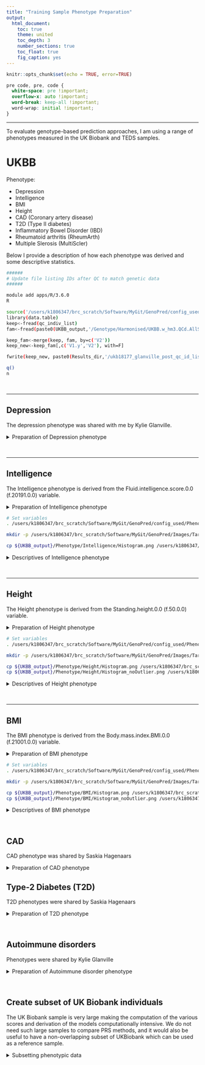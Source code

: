 ---
title: "Training Sample Phenotype Preparation"
output: 
  html_document:
    toc: true
    theme: united
    toc_depth: 3
    number_sections: true
    toc_float: true
    fig_caption: yes
---

```{r setup, include=FALSE}
knitr::opts_chunk$set(echo = TRUE, error=TRUE)
```

<style>
p.caption {
  font-size: 1.5em;
}
</style>

```{css, echo=F}
pre code, pre, code {
  white-space: pre !important;
  overflow-x: auto !important;
  word-break: keep-all !important;
  word-wrap: initial !important;
}
```

***

To evaluate genotype-based prediction approaches, I am using a range of phenotypes measured in the UK Biobank and TEDS samples.

# UKBB

Phenotype:

* Depression
* Intelligence
* BMI
* Height
* CAD (Coronary artery disease)
* T2D (Type II diabetes)
* Inflammatory Bowel Disorder (IBD)
* Rheumatoid arthritis (RheumArth)
* Multiple Slerosis (MultiScler)

Below I provide a description of how each phenotype was derived and some descriptive statistics.

```{bash, echo=F, eval=F}
######
# Update file listing IDs after QC to match genetic data
######

module add apps/R/3.6.0
R

source('/users/k1806347/brc_scratch/Software/MyGit/GenoPred/config_used/Phenotype_prep.config')
library(data.table)
keep<-fread(qc_indiv_list)
fam<-fread(paste0(UKBB_output,'/Genotype/Harmonised/UKBB.w_hm3.QCd.AllSNP.chr22.fam'))

keep_fam<-merge(keep, fam, by=c('V2'))
keep_new<-keep_fam[,c('V1.y','V2'), with=F]

fwrite(keep_new, paste0(Results_dir,'/ukb18177_glanville_post_qc_id_list.UpdateIDs.fam'), sep=' ', na='NA', col.names=F)

q()
n
```

<br/>

***

## Depression
The depression phenotype was shared with me by Kylie Glanville.

<details><summary>Preparation of Depression phenotype</summary>
```{bash, echo=T, eval=F}
######
# Modify depression phenotype file so IDs match genotypic data
######

module add apps/R/3.6.0
R

source('/users/k1806347/brc_scratch/Software/MyGit/GenoPred/config_used/Phenotype_prep.config')
library(data.table)
pheno<-fread(paste0(UKBB_output, '/Phenotype/Depression/ever_depressed_pheno_final.txt'))
fam<-fread(paste0(UKBB_output,'/UKBB/Genotype/Harmonised/UKBB.w_hm3.QCd.AllSNP.chr22.fam')
names(fam)[1:2]<-c('FID','IID')

pheno_fam<-merge(pheno, fam, by=c('IID'))
pheno_new<-pheno_fam[,c('FID.y','IID','Depressed.Ever.Clean'), with=F]
names(pheno_new)[1]<-'FID'

fwrite(pheno_new, paste0(UKBB_output,'/Phenotype/Depression/ever_depressed_pheno_final.UpdateIDs.txt'), sep=' ', na='NA')

q()
n
```
</details>

<br/>

***

## Intelligence
The Intelligence phenotype is derived from the Fluid.intelligence.score.0.0 (f.20191.0.0) variable.

<details><summary>Preparation of Intelligence phenotype</summary>
```{bash, echo=T, eval=F}
#####
# Extract intelligence variable, update IDs and calculate descriptives
#####
module add apps/R/3.6.0
R

source('/users/k1806347/brc_scratch/Software/MyGit/GenoPred/config_used/Phenotype_prep.config')

# Read in the field finder to find he code for the phenotype of interest.
field_finder<-read.table(paste0(ukbb_pheno_file,'/ukb18177_glanville_field_finder.txt'), stringsAsFactors=F)
field_finder[grepl('Fluid.intelligence', field_finder$V3),]
# The Fluid intelligence variable has a code of f.20191.0.0 and is called Fluid.intelligence.score.0.0

# Identify which column in the phenotype file contains the relevant code
library(data.table)
pheno_header<-names(data.frame(fread(cmd=paste0('head -n 1 ',ukbb_pheno_file,'/ukb18177_glanville_phenotypes.txt'))))
rel_cols<-c(1,which(grepl('f.20191.0.0',pheno_header)))

# Read in the IID and fluid intelligence columns
pheno<-data.frame(fread(cmd=paste0('cut -f ',paste(rel_cols,collapse=','),' ',ukbb_pheno_file,'/ukb18177_glanville_phenotypes.txt')))
names(pheno)<-c('IID','Fluid.intelligence.score')

# Remove individuals with missing phenotype data
pheno<-pheno[complete.cases(pheno),]

# Calculate descriptive statistics for the phenotype
library(e1071)
descriptives<-data.frame(Phenotype='Fluid.intelligence.score',
                        Code='f.20127.0.0',
                        Mean=mean(pheno$Fluid.intelligence.score),
                        SD=sd(pheno$Fluid.intelligence.score),
                        Min=min(pheno$Fluid.intelligence.score),
                        Max=max(pheno$Fluid.intelligence.score),
                        Skewness=skewness(pheno$Fluid.intelligence.score),
                        N=dim(pheno)[1])

system(paste0('mkdir ',UKBB_output,'/Phenotype/Intelligence'))
write.table(descriptives,paste0(UKBB_output,'/Phenotype/Intelligence/Descriptives.txt'), row.names=F, quote=F)

# Plot the distribution
png(paste0(UKBB_output,'/Phenotype/Intelligence/Histogram.png'))
hist(pheno$Fluid.intelligence.score)
dev.off()

# Write out the phenotype in PLINK format.
pheno_plink<-data.frame(FID=pheno$IID,
                        IID=pheno$IID,
                        Fluid.intelligence.score=pheno$Fluid.intelligence.score)
                        
fwrite(pheno_plink, paste0(UKBB_output,'/Phenotype/Intelligence/UKBB_Fluid.intelligence.score.pheno'), sep='\t')

q()
n
```
</details>

```{bash, echo=F, eval=T}
# Set variables
. /users/k1806347/brc_scratch/Software/MyGit/GenoPred/config_used/Phenotype_prep.config

mkdir -p /users/k1806347/brc_scratch/Software/MyGit/GenoPred/Images/Target_sample_phenotype_prep/Intelligence

cp ${UKBB_output}/Phenotype/Intelligence/Histogram.png /users/k1806347/brc_scratch/Software/MyGit/GenoPred/Images/Target_sample_phenotype_prep/Intelligence/
```

<details><summary>Descriptives of Intelligence phenotype</summary>

<center>

![Figure 1: Distribution of Intelligence in UK Biobank](/users/k1806347/brc_scratch/Software/MyGit/GenoPred/Images/Target_sample_phenotype_prep/Intelligence/Histogram.png)

\center

<br/>

***

```{r, echo=F, eval=T, results='asis'}
source('/users/k1806347/brc_scratch/Software/MyGit/GenoPred/config_used/Phenotype_prep.config')
desc<-read.table(paste0(UKBB_output,'/Phenotype/Intelligence/Descriptives.txt'), header=T)
desc$Mean<-round(desc$Mean,3)
desc$SD<-round(desc$SD,3)
desc$Min<-round(desc$Min,3)
desc$Max<-round(desc$Max,3)
desc$Skewness<-round(desc$Skewness,3)
desc$N<-round(desc$N,3)

library(knitr)
kable(desc, row.names = FALSE, caption='Table 1: Descriptives of Intelligence in UK Biobank')
```

</details>

<br/>

***

## Height
The Height phenotype is derived from the Standing.height.0.0 (f.50.0.0) variable.

<details><summary>Preparation of Height phenotype</summary>
```{bash, echo=T, eval=F}
#####
# Extract Height variable, update IDs and calculate descriptives
#####
module add apps/R/3.6.0
R

source('/users/k1806347/brc_scratch/Software/MyGit/GenoPred/config_used/Phenotype_prep.config')

# Read in the field finder to find he code for the phenotype of interest.
field_finder<-read.table(paste0(ukbb_pheno_file,'/ukb18177_glanville_field_finder.txt'), stringsAsFactors=F)
field_finder[grepl('height', field_finder$V3),]
# The best height variable has a code of f.50.0.0 and is called Standing.height.0.0

# Identify which column in the phenotype file contains the relevant code
library(data.table)
pheno_header<-names(data.frame(fread(cmd=paste0('head -n 1 ',ukbb_pheno_file,'/ukb18177_glanville_phenotypes.txt'))))
rel_cols<-c(1,which(grepl('f.50.0.0',pheno_header)))

# Read in the IID and fluid intelligence columns
pheno<-data.frame(fread(cmd=paste0('cut -f ',paste(rel_cols,collapse=','),' ',ukbb_pheno_file,'/ukb18177_glanville_phenotypes.txt')))
names(pheno)<-c('IID','Height')

# Remove individuals with missing phenotype data
pheno<-pheno[complete.cases(pheno),]

# Calculate descriptive statistics for the phenotype
library(e1071)
descriptives<-data.frame(Phenotype='Standing.height.0.0',
                        Code='f.50.0.0',
                        Mean=mean(pheno$Height),
                        SD=sd(pheno$Height),
                        Min=min(pheno$Height),
                        Max=max(pheno$Height),
                        Skewness=skewness(pheno$Height),
                        N=dim(pheno)[1])

system(paste0('mkdir ',UKBB_output,'/Phenotype/Height'))
write.table(descriptives,paste0(UKBB_output,'/Phenotype/Height/Descriptives.txt'), row.names=F, quote=F)

# Plot the distribution
png(paste0(UKBB_output,'/Phenotype/Height/Histogram.png'))
hist(pheno$Height)
dev.off()

# Remove outliers
pheno_no_outlier<-pheno[(pheno$Height < mean(pheno$Height)+(3*sd(pheno$Height))) & (pheno$Height > mean(pheno$Height)-(3*sd(pheno$Height))),]

# Plot the distribution
png(paste0(UKBB_output,'/Phenotype/Height/Histogram_noOutlier.png'))
hist(pheno_no_outlier$Height)
dev.off()

# Write out the phenotype in PLINK format.
pheno_plink<-data.frame(FID=pheno_no_outlier$IID,
                        IID=pheno_no_outlier$IID,
                        Height=pheno_no_outlier$Height)
                        
fwrite(pheno_plink, paste0(UKBB_output,'/Phenotype/Height/UKBB_Height.pheno'), sep='\t')

q()
n
```
</details>

```{bash, echo=F, eval=T}
# Set variables
. /users/k1806347/brc_scratch/Software/MyGit/GenoPred/config_used/Phenotype_prep.config

mkdir -p /users/k1806347/brc_scratch/Software/MyGit/GenoPred/Images/Target_sample_phenotype_prep/Height

cp ${UKBB_output}/Phenotype/Height/Histogram.png /users/k1806347/brc_scratch/Software/MyGit/GenoPred/Images/Target_sample_phenotype_prep/Height/
cp ${UKBB_output}/Phenotype/Height/Histogram_noOutlier.png /users/k1806347/brc_scratch/Software/MyGit/GenoPred/Images/Target_sample_phenotype_prep/Height/
```

<details><summary>Descriptives of Height phenotype</summary>

<center>

![Figure 2: Distribution of Height in UK Biobank](/users/k1806347/brc_scratch/Software/MyGit/GenoPred/Images/Target_sample_phenotype_prep/Height/Histogram.png)

![Figure 3: Distribution of Height in UK Biobank after removal of outliers](/users/k1806347/brc_scratch/Software/MyGit/GenoPred/Images/Target_sample_phenotype_prep/Height/Histogram_noOutlier.png)

\center

<br/>

***

```{r, echo=F, eval=T, results='asis'}
source('/users/k1806347/brc_scratch/Software/MyGit/GenoPred/config_used/Phenotype_prep.config')
desc<-read.table(paste0(UKBB_output,'/Phenotype/Height/Descriptives.txt'), header=T)
desc$Mean<-round(desc$Mean,3)
desc$SD<-round(desc$SD,3)
desc$Min<-round(desc$Min,3)
desc$Max<-round(desc$Max,3)
desc$Skewness<-round(desc$Skewness,3)
desc$N<-round(desc$N,3)

library(knitr)
kable(desc, row.names = FALSE, caption='Table 1: Descriptives of Height in UK Biobank')
```

</details>

<br/>

***

## BMI
The BMI phenotype is derived from the Body.mass.index.BMI.0.0 (f.21001.0.0) variable.

<details><summary>Preparation of BMI phenotype</summary>
```{bash, echo=T, eval=F}
#####
# Extract BMI variable, update IDs and calculate descriptives
#####

module add apps/R/3.6.0
R

source('/users/k1806347/brc_scratch/Software/MyGit/GenoPred/config_used/Phenotype_prep.config')

# Read in the field finder to find he code for the phenotype of interest.
field_finder<-read.table(paste0(ukbb_pheno_file,'/ukb18177_glanville_field_finder.txt'), stringsAsFactors=F)
field_finder[grepl('bmi', field_finder$V3),]
# The best height variable has a code of f.21001.0.0 and is called Body.mass.index.BMI.0.0

# Identify which column in the phenotype file contains the relevant code
library(data.table)
pheno_header<-names(data.frame(fread(cmd=paste0('head -n 1 ',ukbb_pheno_file,'/ukb18177_glanville_phenotypes.txt'))))
rel_cols<-c(1,which(grepl('f.21001.0.0',pheno_header)))

# Read in the IID and fluid intelligence columns
pheno<-data.frame(fread(cmd=paste0('cut -f ',paste(rel_cols,collapse=','),' ',ukbb_pheno_file,'/ukb18177_glanville_phenotypes.txt')))
names(pheno)<-c('IID','BMI')

# Remove individuals with missing phenotype data
pheno<-pheno[complete.cases(pheno),]

# Calculate descriptive statistics for the phenotype
library(e1071)
descriptives<-data.frame(Phenotype='Body.mass.index.BMI.0.0',
                        Code='f.50.0.0',
                        Mean=mean(pheno$BMI),
                        SD=sd(pheno$BMI),
                        Min=min(pheno$BMI),
                        Max=max(pheno$BMI),
                        Skewness=skewness(pheno$BMI),
                        N=dim(pheno)[1])

system(paste0('mkdir ',UKBB_output,'/Phenotype/BMI'))
write.table(descriptives,paste0(UKBB_output,'/Phenotype/BMI/Descriptives.txt'), row.names=F, quote=F)

# Plot the distribution
png(paste0(UKBB_output,'/Phenotype/BMI/Histogram.png'))
hist(pheno$BMI)
dev.off()

# Remove outliers
pheno_no_outlier<-pheno[(pheno$BMI < mean(pheno$BMI)+(3*sd(pheno$BMI))) & (pheno$BMI > mean(pheno$BMI)-(3*sd(pheno$BMI))),]

# Plot the distribution
png(paste0(UKBB_output,'/Phenotype/BMI/Histogram_noOutlier.png'))
hist(pheno_no_outlier$BMI)
dev.off()

# Write out the phenotype in PLINK format.
pheno_plink<-data.frame(FID=pheno_no_outlier$IID,
                        IID=pheno_no_outlier$IID,
                        BMI=pheno_no_outlier$BMI)
                        
fwrite(pheno_plink, paste0(UKBB_output,'/Phenotype/BMI/UKBB_BMI.pheno'), sep='\t')

q()
n
```

</details>

```{bash, echo=F, eval=T}
# Set variables
. /users/k1806347/brc_scratch/Software/MyGit/GenoPred/config_used/Phenotype_prep.config

mkdir -p /users/k1806347/brc_scratch/Software/MyGit/GenoPred/Images/Target_sample_phenotype_prep/BMI

cp ${UKBB_output}/Phenotype/BMI/Histogram.png /users/k1806347/brc_scratch/Software/MyGit/GenoPred/Images/Target_sample_phenotype_prep/BMI/
cp ${UKBB_output}/Phenotype/BMI/Histogram_noOutlier.png /users/k1806347/brc_scratch/Software/MyGit/GenoPred/Images/Target_sample_phenotype_prep/BMI/
```

<details><summary>Descriptives of BMI phenotype</summary>

<center>

![Figure 4: Distribution of BMI in UK Biobank](/users/k1806347/brc_scratch/Software/MyGit/GenoPred/Images/Target_sample_phenotype_prep/BMI/Histogram.png)

![Figure 5: Distribution of BMI in UK Biobank after removal of outliers](/users/k1806347/brc_scratch/Software/MyGit/GenoPred/Images/Target_sample_phenotype_prep/BMI/Histogram_noOutlier.png)

\center

<br/>

***

```{r, echo=F, eval=T, results='asis'}
source('/users/k1806347/brc_scratch/Software/MyGit/GenoPred/config_used/Phenotype_prep.config')
desc<-read.table(paste0(UKBB_output,'/Phenotype/BMI/Descriptives.txt'), header=T)
desc$Mean<-round(desc$Mean,3)
desc$SD<-round(desc$SD,3)
desc$Min<-round(desc$Min,3)
desc$Max<-round(desc$Max,3)
desc$Skewness<-round(desc$Skewness,3)
desc$N<-round(desc$N,3)

library(knitr)
kable(desc, row.names = FALSE, caption='Table 1: Descriptives of BMI in UK Biobank')
```

</details>

<br/>

## CAD
CAD phenotype was shared by Saskia Hagenaars

<details><summary>Preparation of CAD phenotype</summary>
```{bash, echo=T, eval=F}
#####
# Modify CAD phenotype file so IDs match genotypic data
#####

module add apps/R/3.6.0
R

source('/users/k1806347/brc_scratch/Software/MyGit/GenoPred/config_used/Phenotype_prep.config')
library(data.table)
pheno<-fread(paste0(UKBB_output, '/Phenotype/CAD/cad_only_111119.txt'))
names(pheno)[1]<-'IID'
fam<-fread(paste0(UKBB_output,'/Genotype/Harmonised/UKBB.w_hm3.QCd.AllSNP.chr22.fam'))
names(fam)[1:2]<-c('FID','IID')

pheno_fam<-merge(pheno, fam, by=c('IID'))
pheno_new<-pheno_fam[,c('FID','IID','CAD_all'), with=F]

fwrite(pheno_new, paste0(UKBB_output,'/Phenotype/CAD/cad_only_111119.UpdateIDs.txt'), sep=' ', na='NA')

q()
n
```
</details>

## Type-2 Diabetes (T2D)
T2D phenotypes were shared by Saskia Hagenaars

<details><summary>Preparation of T2D phenotype</summary>
```{bash, echo=T, eval=F}
#####
# Modify T2D phenotype file so IDs match genotypic data
#####

module add apps/R/3.6.0
R
source('/users/k1806347/brc_scratch/Software/MyGit/GenoPred/config_used/Phenotype_prep.config')
library(data.table)
pheno<-fread(paste0(UKBB_output, '/Phenotype/T2D/t2d_only_111119.txt'))
names(pheno)[1]<-'IID'
fam<-fread(paste0(UKBB_output,'/Genotype/Harmonised/UKBB.w_hm3.QCd.AllSNP.chr22.fam'))
names(fam)[1:2]<-c('FID','IID')

pheno_fam<-merge(pheno, fam, by=c('IID'))
pheno_new<-pheno_fam[,c('FID','IID','t2d_all'), with=F]

fwrite(pheno_new, paste0(UKBB_output,'/Phenotype/T2D/t2d_only_111119.UpdateIDs.txt'), sep=' ', na='NA')

q()
n
```
</details>

<br/>

## Autoimmune disorders
Phenotypes were shared by Kylie Glanville

<details><summary>Preparation of Autoimmune disorder phenotype</summary>
```{bash, echo=T, eval=F}
#####
# Modify Autoimmune Disorder phenotype file so IDs match genotypic data
#####

module add apps/R/3.6.0
R
source('/users/k1806347/brc_scratch/Software/MyGit/GenoPred/config_used/Phenotype_prep.config')
library(data.table)
pheno<-fread(paste0(UKBB_output, '/Phenotype/AutoImmune/new_autoimmune_all'))
pheno$FID<-NULL
fam<-fread(paste0(UKBB_output,'/Genotype/Harmonised/UKBB.w_hm3.QCd.AllSNP.chr22.fam'))
names(fam)[1:2]<-c('FID','IID')

pheno_fam<-merge(pheno, fam, by=c('IID'))

# Extract probable phnotypes only
pheno_new<-pheno_fam[,c('FID','IID',names(pheno_fam)[grepl('_prob', names(pheno_fam))]), with=F]

# Identify individuals that don't have any autoimmune disorders
pheno_new_control<-pheno_new[which(rowSums(pheno_new[,-1:-2]) == 0),]

# Create a pheno file for Crohns MultiScler RheuArth
pheno_name<-c('IBD','MultiScler','RheuArth')
pheno_col<-c('ibd_prob',"ms_prob","arthritis_prob")
for(i in 1:3){
  pheno_new_i_case<-pheno_new[pheno_new[[pheno_col[i]]] == 1,]
  pheno_clean_i<-rbind(pheno_new_i_case, pheno_new_control)
  pheno_clean_i<-pheno_clean_i[,c('FID','IID',pheno_col[i]), with=F]
  system(paste0('mkdir ',UKBB_output,'/Phenotype/',pheno_name[i]))
  fwrite(pheno_clean_i, paste0(UKBB_output,'/Phenotype/',pheno_name[i],'/UKBB.',pheno_name[i],'.txt'), sep=' ', na='NA', quote=F)

}

q()
n
```
</details>

<br/>

## Create subset of UK Biobank individuals
The UK Biobank sample is very large making the computation of the various scores and derivation of the models computationally intensive. We do not need such large samples to compare PRS methods, and it would also be useful to have a non-overlapping subset of UKBiobank which can be used as a reference sample.

<details><summary>Subsetting phenotypic data</summary>
```{bash, echo=T, eval=F}
#####
# Idenitfy subset of UK biobank with phenotypic data and European ancestry
#####

module add apps/R/3.6.0
R
source('/users/k1806347/brc_scratch/Software/MyGit/GenoPred/config_used/Phenotype_prep.config')
library(data.table)

pheno<-c('Depression','Intelligence','BMI','Height','T2D','CAD','IBD','MultiScler','RheuArth')
pheno_file<-c('ever_depressed_pheno_final.UpdateIDs.txt','UKBB_Fluid.intelligence.score.UpdateIDs.pheno','UKBB_BMI.score.UpdateIDs.pheno','UKBB_Height.score.UpdateIDs.pheno','t2d_only_111119.UpdateIDs.txt','cad_only_111119.UpdateIDs.txt','UKBB.IBD.txt','UKBB.MultiScler.txt','UKBB.RheuArth.txt')

pheno_list<-list()
for(i in 1:length(pheno)){
  pheno_list[[pheno[i]]]<-fread(paste0(UKBB_output,'/Phenotype/',pheno[i],'/',pheno_file[i]))
}

pheno_all<-Reduce(function(...) merge(..., all=T, by=c('FID','IID')), pheno_list)

# We want to retain all individuals that are cases, and those that have complete data.
pheno_all_2<-pheno_all[complete.cases(pheno_all) | pheno_all$Depressed.Ever.Clean == 1 | pheno_all$t2d_all == 1 | pheno_all$CAD_all == 1 | pheno_all$ibd_prob == 1 | pheno_all$ms_prob == 1 | pheno_all$arthritis_prob == 1,]

# Extract individuals with EUR ancestry
EUR<-fread(paste0(UKBB_output,'/Projected_PCs/AllAncestry/UKBB.w_hm3.AllAncestry.EUR.keep'))
pheno_all_2_EUR<-pheno_all_2[(pheno_all_2$IID %in% EUR$V2),]

# There are still >100k individuals. Write out files for each phenotype, retaining individuals with complete data, with a maximum of 50000 individuals for quantitative outcomes.
system(paste0('mkdir ',UKBB_output,'/Phenotype/PRS_comp_subset'))
pheno_N<-NULL
for(i in 1:length(pheno)){
  pheno_all_2_EUR_i<-pheno_all_2_EUR[,c('FID','IID',names(pheno_all_2_EUR)[2+i]),with=F]
  pheno_all_2_EUR_i<-pheno_all_2_EUR_i[complete.cases(pheno_all_2_EUR_i),]
  if(sum(pheno_all_2_EUR_i[[3]] == 0 | pheno_all_2_EUR_i[[3]] == 1) == length(pheno_all_2_EUR_i[[3]])){
    pheno_all_2_EUR_i_case<-pheno_all_2_EUR_i[pheno_all_2_EUR_i[[3]] == 1,]
    pheno_all_2_EUR_i_case<-pheno_all_2_EUR_i_case[1:25000,]
    pheno_all_2_EUR_i_case<-pheno_all_2_EUR_i_case[complete.cases(pheno_all_2_EUR_i_case),]
    pheno_all_2_EUR_i_con<-pheno_all_2_EUR_i[pheno_all_2_EUR_i[[3]] == 0,]
    pheno_all_2_EUR_i_con<-pheno_all_2_EUR_i_con[1:(50000 - dim(pheno_all_2_EUR_i_case)[1]),]
    pheno_all_2_EUR_i<-rbind(pheno_all_2_EUR_i_case, pheno_all_2_EUR_i_con)
    
    pheno_N<-rbind(pheno_N,data.frame(Pheno=pheno[i], 
                                      N=length(pheno_all_2_EUR_i[[3]]),
                                      N_case=sum(pheno_all_2_EUR_i[[3]] == 1),
                                      N_con=sum(pheno_all_2_EUR_i[[3]] == 0)))
  } else {
    pheno_all_2_EUR_i<-pheno_all_2_EUR_i[1:50000,]
    pheno_N<-rbind(pheno_N,data.frame(Pheno=pheno[i], 
                                      N=length(pheno_all_2_EUR_i[[3]]),
                                      N_case=NA,
                                      N_con=NA))
  }
  write.table(pheno_all_2_EUR_i, paste0(UKBB_output,'/Phenotype/PRS_comp_subset/UKBB.',pheno[i],'.txt'), col.names=T, row.names=F, quote=F)
}

write.csv(pheno_N, paste0(UKBB_output,'/Phenotype/PRS_comp_subset/Pheno_N.csv'), row.names=F, quote=F)
  
```

## Estimate SNP-h2 of UK Biobank phenotypes
We will estimate the SNP-heritability of each phenotype based on the 50k subsets we have just created. We will retain only indiviudals that pass Kylie's QC, as we have done in the prediction modelling stage. Given the sample size of each phenotype, LD-score regression seems the most suitable strategy for estimating heritability. GREML in GCTA will be computationally intensive.

<details><summary>Estimating SNP-heritability</summary>
```{bash, echo=T, eval=F}
. /users/k1806347/brc_scratch/Software/MyGit/GenoPred/config_used/Phenotype_prep.config
####
# Perform GWAS for each phenotype
####

pheno=$(echo Depression Intelligence BMI Height T2D CAD IBD MultiScler RheuArth)
binary=$(echo T F F F T T T T T)

for i in $(seq 1 9); do
  pheno_i=$(echo ${pheno} | cut -f ${i} -d ' ')
  binary_i=$(echo ${binary} | cut -f ${i} -d ' ')
  
  mkdir ${UKBB_output}/Phenotype/${pheno_i}/GWAS
  
  if [[ ${binary_i} == "T" ]]
  then
    for chr in $(seq 1 22);do
      sbatch -p brc,shared ${plink1_9} \
        --bfile ${UKBB_output}/Genotype/Harmonised/UKBB.w_hm3.QCd.AllSNP.chr${chr} \
        --keep /users/k1806347/brc_scratch/Analyses/UKBB_outcomes_for_prediction/ukb18177_glanville_post_qc_id_list.UpdateIDs.fam \
        --pheno ${UKBB_output}/Phenotype/PRS_comp_subset/UKBB.${pheno_i}.txt \
        --1 \
        --assoc \
        --allow-no-sex \
        --out ${UKBB_output}/Phenotype/${pheno_i}/GWAS/UKBB.w_hm3.QCd.AllSNP.Subset.${pheno_i}.chr${chr}
        
      sbatch -p brc,shared ${plink1_9} \
        --bfile ${UKBB_output}/Genotype/Harmonised/UKBB.w_hm3.QCd.AllSNP.chr${chr} \
        --keep ${UKBB_output}/Phenotype/PRS_comp_subset/UKBB.${pheno_i}.txt \
        --freq \
        --allow-no-sex \
        --out ${UKBB_output}/Phenotype/${pheno_i}/GWAS/UKBB.w_hm3.QCd.AllSNP.Subset.${pheno_i}.chr${chr}

    done
  else
      for chr in $(seq 1 22);do
      sbatch -p brc,shared ${plink1_9} \
        --bfile ${UKBB_output}/Genotype/Harmonised/UKBB.w_hm3.QCd.AllSNP.chr${chr} \
        --keep /users/k1806347/brc_scratch/Analyses/UKBB_outcomes_for_prediction/ukb18177_glanville_post_qc_id_list.UpdateIDs.fam \
        --pheno ${UKBB_output}/Phenotype/PRS_comp_subset/UKBB.${pheno_i}.txt \
        --assoc \
        --allow-no-sex \
        --out ${UKBB_output}/Phenotype/${pheno_i}/GWAS/UKBB.w_hm3.QCd.AllSNP.Subset.${pheno_i}.chr${chr}
    done
  fi
    
done

####
# Format for munge_sumstats.py
####

module add apps/R/3.6.0
R

source('/users/k1806347/brc_scratch/Software/MyGit/GenoPred/config_used/Phenotype_prep.config')

library(data.table)

# Read in bim file
bim<-NULL
for(chr in 1:22){
  bim_chr<-fread(paste0(UKBB_output,'/Genotype/Harmonised/UKBB.w_hm3.QCd.AllSNP.chr',chr,'.bim'))
  bim<-rbind(bim,bim_chr)
}

pheno<-c('Depression','Intelligence','BMI','Height','T2D','CAD','IBD','MultiScler','RheuArth')
binary<-c(T,F,F,F,T,T,T,T,T)

for(i in 1:9){
gwas_i<-NULL
  for(chr in 1:22){
    if(binary[i] == T){
        gwas_i_chr<-fread(paste0(UKBB_output,'/Phenotype/',pheno[i],'/GWAS/UKBB.w_hm3.QCd.AllSNP.Subset.',pheno[i],'.chr',chr,'.assoc'))
        frq_i_chr<-fread(paste0(UKBB_output,'/Phenotype/',pheno[i],'/GWAS/UKBB.w_hm3.QCd.AllSNP.Subset.',pheno[i],'.chr',chr,'.frq'))
        frq_i_chr$NCHROBS<-frq_i_chr$NCHROBS/2
        gwas_i_chr<-merge(gwas_i_chr,frq_i_chr[,c('SNP','NCHROBS')],by='SNP')
        gwas_i_chr<-gwas_i_chr[,c('SNP','A1','A2','OR','P','NCHROBS')]
        names(gwas_i_chr)<-c('SNP','A1','A2','OR','P','N')
        gwas_i_chr<-gwas_i_chr[complete.cases(gwas_i_chr),]
    } else {
        gwas_i_chr<-fread(paste0(UKBB_output,'/Phenotype/',pheno[i],'/GWAS/UKBB.w_hm3.QCd.AllSNP.Subset.',pheno[i],'.chr',chr,'.qassoc'))
        gwas_i_chr<-merge(gwas_i_chr, bim, by.x='SNP', by.y='V2')
        gwas_i_chr<-gwas_i_chr[,c('SNP','V5','V6','BETA','P','NMISS')]
        names(gwas_i_chr)<-c('SNP','A1','A2','BETA','P','N')
        gwas_i_chr<-gwas_i_chr[complete.cases(gwas_i_chr),]
    }
    gwas_i<-rbind(gwas_i, gwas_i_chr)
  }
  
  write.table(gwas_i, paste0(UKBB_output,'/Phenotype/',pheno[i],'/GWAS/UKBB.w_hm3.QCd.AllSNP.Subset.',pheno[i],'.GW.assoc_clean'), col.names=T, row.names=F, quote=F)
}

q()
n

####
# Munge sumstats
####

. /users/k1806347/brc_scratch/Software/MyGit/GenoPred/config_used/Phenotype_prep.config

pheno=$(echo Depression Intelligence BMI Height T2D CAD IBD MultiScler RheuArth)
binary=$(echo T F F F T T T T T)

for i in $(seq 1 9); do
  pheno_i=$(echo ${pheno} | cut -f ${i} -d ' ')
  binary_i=$(echo ${binary} | cut -f ${i} -d ' ')
  
  sbatch -p brc,shared ~/brc_scratch/Software/munge_sumstats.sh \
   --sumstats ${UKBB_output}/Phenotype/${pheno_i}/GWAS/UKBB.w_hm3.QCd.AllSNP.Subset.${pheno_i}.GW.assoc_clean \
   --merge-alleles ${HapMap3_snplist_dir}/w_hm3.snplist \
   --out ${UKBB_output}/Phenotype/${pheno_i}/GWAS/UKBB.w_hm3.QCd.AllSNP.Subset.${pheno_i}.GW
done

####
# Estimate heritability
####

pheno=$(echo Depression Intelligence BMI Height T2D CAD IBD MultiScler RheuArth)
binary=$(echo T F F F T T T T T)
pop_prev=$(echo 0.15 NA NA NA 0.05 0.03 0.013 0.00164 0.005)
samp_prev=$(echo 0.5 NA NA NA 0.298 0.5 0.069 0.023 0.068)

for i in $(seq 1 9); do
  pheno_i=$(echo ${pheno} | cut -f ${i} -d ' ')
  binary_i=$(echo ${binary} | cut -f ${i} -d ' ')
  pop_prev_i=$(echo ${pop_prev} | cut -f ${i} -d ' ')
  samp_prev_i=$(echo ${samp_prev} | cut -f ${i} -d ' ')
  
  if [[ ${binary_i} == "T" ]]
    then
    sbatch -p brc,shared ~/brc_scratch/Software/ldsc.sh \
     --h2 ${UKBB_output}/Phenotype/${pheno_i}/GWAS/UKBB.w_hm3.QCd.AllSNP.Subset.${pheno_i}.GW.sumstats.gz \
     --ref-ld-chr ${HapMap3_snplist_dir}/eur_w_ld_chr/ \
     --w-ld-chr ${HapMap3_snplist_dir}/eur_w_ld_chr/ \
     --out ${UKBB_output}/Phenotype/${pheno_i}/GWAS/UKBB.w_hm3.QCd.AllSNP.Subset.${pheno_i}.GW
     
    sbatch -p brc,shared ~/brc_scratch/Software/ldsc.sh \
     --h2 ${UKBB_output}/Phenotype/${pheno_i}/GWAS/UKBB.w_hm3.QCd.AllSNP.Subset.${pheno_i}.GW.sumstats.gz \
     --ref-ld-chr ${HapMap3_snplist_dir}/eur_w_ld_chr/ \
     --w-ld-chr ${HapMap3_snplist_dir}/eur_w_ld_chr/ \
     --samp-prev ${pop_prev_i} \
     --pop-prev ${pop_prev_i} \
     --out ${UKBB_output}/Phenotype/${pheno_i}/GWAS/UKBB.w_hm3.QCd.AllSNP.Subset.${pheno_i}.GW.liab
     
  else
  
   sbatch -p brc,shared ~/brc_scratch/Software/ldsc.sh \
     --h2 ${UKBB_output}/Phenotype/${pheno_i}/GWAS/UKBB.w_hm3.QCd.AllSNP.Subset.${pheno_i}.GW.sumstats.gz \
     --ref-ld-chr ${HapMap3_snplist_dir}/eur_w_ld_chr/ \
     --w-ld-chr ${HapMap3_snplist_dir}/eur_w_ld_chr/ \
     --out ${UKBB_output}/Phenotype/${pheno_i}/GWAS/UKBB.w_hm3.QCd.AllSNP.Subset.${pheno_i}.GW

  fi
  
done

#####
# Tabulate results
#####

module add apps/R/3.6.0
R

source('/users/k1806347/brc_scratch/Software/MyGit/GenoPred/config_used/Phenotype_prep.config')

library(data.table)

pheno<-c('Depression','Intelligence','BMI','Height','T2D','CAD','IBD','MultiScler','RheuArth')
binary<-c(T,F,F,F,T,T,T,T,T)

N_tab<-fread(paste0(UKBB_output,'/Phenotype/PRS_comp_subset/Pheno_N.csv'))
for(i in 1:9){
  if(binary[i] == T){
    h2_i<-read.table(paste0(UKBB_output,'/Phenotype/',pheno[i],'/GWAS/UKBB.w_hm3.QCd.AllSNP.Subset.',pheno[i],'.GW.log'), header=F, sep='&')
    h2_liab_i<-read.table(paste0(UKBB_output,'/Phenotype/',pheno[i],'/GWAS/UKBB.w_hm3.QCd.AllSNP.Subset.',pheno[i],'.GW.liab.log'), header=F, sep='&')
    N_tab$h2_obs[N_tab$Pheno == pheno[i]]<-gsub('Total Observed scale h2: ','',h2_i$V1[grepl('Total Observed scale h2: ',h2_i$V1)])
    N_tab$h2_liab[N_tab$Pheno == pheno[i]]<-gsub('Total Liability scale h2: ','',h2_liab_i$V1[grepl('Total Liability scale h2: ',h2_liab_i$V1)])
    N_tab$intercept[N_tab$Pheno == pheno[i]]<-gsub('Intercept: ','',h2_i$V1[grepl('Intercept: ',h2_i$V1)])
    N_tab$lambda[N_tab$Pheno == pheno[i]]<-gsub('Lambda GC: ','',h2_i$V1[grepl('Lambda GC: ',h2_i$V1)])
  } else {
      h2_i<-read.table(paste0(UKBB_output,'/Phenotype/',pheno[i],'/GWAS/UKBB.w_hm3.QCd.AllSNP.Subset.',pheno[i],'.GW.log'), header=F, sep='&')
    N_tab$h2_obs[N_tab$Pheno == pheno[i]]<-gsub('Total Observed scale h2: ','',h2_i$V1[grepl('Total Observed scale h2: ',h2_i$V1)])
    N_tab$intercept[N_tab$Pheno == pheno[i]]<-gsub('Intercept: ','',h2_i$V1[grepl('Intercept: ',h2_i$V1)])
    N_tab$lambda[N_tab$Pheno == pheno[i]]<-gsub('Lambda GC: ','',h2_i$V1[grepl('Lambda GC: ',h2_i$V1)])
  }
}

write.csv(N_tab, paste0(UKBB_output,'/Phenotype/PRS_comp_subset/Pheno_N_h2.csv'), row.names=F, quote=F)
q()
n

####
# Delete intermediate files
####

rm ${UKBB_output}/Phenotype/*/GWAS/*.assoc
rm ${UKBB_output}/Phenotype/*/GWAS/*chr*.frq
rm ${UKBB_output}/Phenotype/*/GWAS/*chr*.log
rm ${UKBB_output}/Phenotype/*/GWAS/*chr*.nosex

```

# TEDS

Phenotypes:

* BMI (age 21)
* Height (age 21)
* GCSE scores
* ADHD traits (age 12)

<details><summary>Preparation of TEDS phenotype</summary>

```{bash, eval=F}
################################################################
# Prepare phenotypes in TEDS for prediction
################################################################

module add general/R/3.5.0
R
source('/users/k1806347/brc_scratch/Software/MyGit/GenoPred/config_used/Phenotype_prep.config')

#########
# Read in the TEDS data
#########

library(foreign)

pheno<-read.spss(paste0(TEDS_output_dir,'/Phenotypic/data_recieved/399\ Oliver\ Pain\ GERS\ 060319.sav'),to.data.frame=T)

#########
# Rename required variables to match Saskia's script
#########

x<-data.frame(	FID=pheno$id_fam,
				IID=pheno$id_twin,
				twin=pheno$twin,
				sex1=pheno$sex1,
				sex2=pheno$sex2,
				age12par=pheno$lpqage,
				SDQhyp_par12_1=pheno$lpshypt1,
				SDQhyp_par12_2=pheno$lpshypt2,
				Con_ADHD12_par_1=pheno$lpconnt1,
				Con_ADHD12_par_2=pheno$lpconnt2,
				age16par=pheno$ppbhage,
				SDQhyp_par16_1=pheno$ppbhsdqhypt1,
				SDQhyp_par16_2=pheno$ppbhsdqhypt2,
				Con_ADHD16_par16_1=pheno$ppbhconnt1,
				Con_ADHD16_par16_2=pheno$ppbhconnt2,
				GCSEage=pheno$pcexgcseage1,
				GCSE_1=pheno$pcexgcsecorem1,
				GCSE_2=pheno$pcexgcsecorem2,
				Weight21_1=pheno$u1cwtkg1,
				Weight21_2=pheno$u1cwtkg2,
				Height21_1=pheno$u1chtcm1,
				Height21_2=pheno$u1chtcm2,
				age21_1=pheno$u1cage1,
				age21_2=pheno$u1cage2)

#########
# Create BMI variable
#########

x$BMI21_1 		<- x$Weight21_1/((x$Height21_1/100)^2)
x$BMI21_2 		<- x$Weight21_2/((x$Height21_2/100)^2)

#########
# Create ADHD symptom score variable
#########

#create age regressed mean scores of SDZ & ADHD parent ratings at age 12 & 16
#ADHD as the mean of parent reported SDZ & Connors scores
#set function to create cleaned age specific ADHD variable
zresid <- 	function(x,y,age) {
					scale(
						resid(
							lm(
								((scale(x)+scale(y))/2)~age,na.action=na.exclude
							)
						)
					)
				}		


#create age regressed mean scores of SDZ & ADHD parent ratings at age 12 & 16
x$ADHD12_1 		<- zresid(x=x$SDQhyp_par12_1,y=x$Con_ADHD12_par_1,age=x$age12par)
x$ADHD12_2 		<- zresid(x=x$SDQhyp_par12_2,y=x$Con_ADHD12_par_2,age=x$age12par)

x$ADHD16_1 		<- zresid(x=x$SDQhyp_par16_1,y=x$Con_ADHD16_par16_1,age=x$age16par)
x$ADHD16_2 		<- zresid(x=x$SDQhyp_par16_2,y=x$Con_ADHD16_par16_2,age=x$age16par)

#create ADHD mean score. If both age 12 & 16 available, take mean, if 16 is missing use 12 only and vice versa
x$ADHD_1 			<- ifelse((!is.na(x$ADHD12_1) & !is.na(x$ADHD16_1)),  
								(x$ADHD12_1+x$ADHD16_1)/2,
						ifelse(is.na(x$ADHD12_1),x$ADHD16_1,
							ifelse(is.na(x$ADHD16_1), x$ADHD12_1, NA
							) 
						)
					)	

x$ADHD_2 			<- ifelse((!is.na(x$ADHD12_2) & !is.na(x$ADHD16_2)),  
								(x$ADHD12_2+x$ADHD16_2)/2,
						ifelse(is.na(x$ADHD12_2),x$ADHD16_2,
							ifelse(is.na(x$ADHD16_2), x$ADHD12_2, NA
							) 
						)
					)	

#create ADHD age variables for longitudinal measures, which is age 16 centered
x$ADHD_AGE_1 			<- ifelse((!is.na(x$ADHD12_1) & !is.na(x$ADHD16_1)),  
									x$age16par-16,
								ifelse(is.na(x$ADHD12_1),x$age16par-16,
									ifelse(is.na(x$ADHD16_1), x$age12par-16, NA
								) 
							)
						)	


x$ADHD_AGE_2 			<- ifelse((!is.na(x$ADHD12_2) & !is.na(x$ADHD16_2)),  
									x$age16par-16,
								ifelse(is.na(x$ADHD12_2),x$age16par-16,
									ifelse(is.na(x$ADHD16_2), x$age12par-16, NA
								) 
							)
						)	

#########
# Now regress out sex (and age if necessary)
#########

x$clHeight21_1 <- rstandard(lm(Height21_1~sex1+age21_1,data=x,na.action=na.exclude))
x$clHeight21_2 <- rstandard(lm(Height21_2~sex2+age21_2,data=x,na.action=na.exclude))
x$clBMI21_1 <- rstandard(lm(BMI21_1~sex1+age21_1,data=x,na.action=na.exclude))
x$clBMI21_2 <- rstandard(lm(BMI21_2~sex2+age21_2,data=x,na.action=na.exclude))
x$clGCSE_1 <- rstandard(lm(GCSE_1~sex1+GCSEage,data=x,na.action=na.exclude))
x$clGCSE_2 <- rstandard(lm(GCSE_2~sex2+GCSEage,data=x,na.action=na.exclude))
x$clADHD_1 <- rstandard(lm(ADHD_1~sex1+ADHD_AGE_1,data=x,na.action=na.exclude))
x$clADHD_2 <- rstandard(lm(ADHD_2~sex2+ADHD_AGE_2,data=x,na.action=na.exclude))

#########
# Create files containing each phenotype with unrelated individuals only
#########

# Make function that randomly removes duplicates
duplicated.random = function(x, incomparables = FALSE, ...) 
{ 
     if ( is.vector(x) ) 
     { 
         permutation = sample(length(x)) 
         x.perm      = x[permutation] 
         result.perm = duplicated(x.perm, incomparables, ...) 
         result      = result.perm[order(permutation)] 
         return(result) 
     } 
     else if ( is.matrix(x) ) 
     { 
         permutation = sample(nrow(x)) 
         x.perm      = x[permutation,] 
         result.perm = duplicated(x.perm, incomparables, ...) 
         result      = result.perm[order(permutation)] 
         return(result) 
     } 
     else 
     { 
         stop(paste("duplicated.random() only supports vectors", 
                "matrices for now.")) 
     } 
} 

# Set FID to IID to match genetic data
x$FID<-x$IID

for(outcome in c('Height21','BMI21','GCSE','ADHD')){
	tmp<-x[c('FID','IID',paste0('cl',outcome,'_1'))]
	tmp<-tmp[complete.cases(tmp),]
	set.seed(1)
	tmp<-tmp[!duplicated.random(tmp$FID),]
	names(tmp)<-c('FID','IID',outcome)
	
	write.table(tmp, paste0(TEDS_output_dir,'/Phenotypic/Derived_outcomes/TEDS_',outcome,'.txt'), col.names=T, row.names=F, quote=F)
}

q()
n
```

</details>

<br/>
